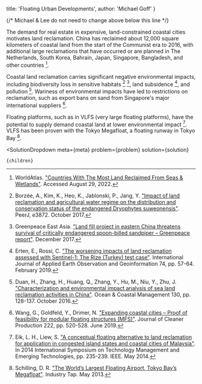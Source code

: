 
  title: 'Floating Urban Developments',
  author: 'Michael Goff'
}

{/* Michael & Lee do not need to change above below this line */}


The demand for real estate in expensive, land-constrained coastal cities motivates land reclamation. China has reclaimed about 12,000 square kilometers of coastal land from the start of the Communist era to 2016, with additional large reclamations that have occurred or are planned in The Netherlands, South Korea, Bahrain, Japan, Singapore, Bangladesh, and other countries [^{ WorldAtlas2022 }].

[^{ WorldAtlas2022 }]: WorldAtlas. ["Countries With The Most Land Reclaimed From Seas & Wetlands"](https://www.worldatlas.com/articles/countries-with-the-most-reclaimed-land.html). Accessed August 29, 2022.

Coastal land reclamation carries significant negative environmental impacts, including biodiversity loss in sensitive habitats [^{ Borzee2017 }] [^{ greenpeaceasia2017 }], land subsidence [^{ ertenRossi2019 }], and pollution [^{ duanzhang2016 }]. Wariness of environmental impacts have led to restrictions on reclamation, such as export bans on sand from Singapore's major international suppliers [^{ wangGoldfield2019 }].

[^{ Borzee2017 }]: Borzée, A., Kim, K., Heo, K., Jablonski, P., Jang, Y. ["Impact of land reclamation and agricultural water regime on the distribution and conservation status of the endangered Dryophytes suweonensis"](https://www.ncbi.nlm.nih.gov/pmc/articles/PMC5631092/). PeerJ, e3872. October 2017.

[^{ greenpeaceasia2017 }]: Greenpeace East Asia. ["Land fill project in eastern China threatens survival of critically endangered spoon-billed sandpiper – Greenpeace report"](https://www.greenpeace.org/eastasia/press/1171/land-fill-project-in-eastern-china-threatens-survival-of-critically-endangered-spoon-billed-sandpiper-greenpeace-report/). December 2017.

[^{ ertenRossi2019 }]: Erten, E., Rossi, C. ["The worsening impacts of land reclamation assessed with Sentinel-1: The Rize (Turkey) test case"](https://www.sciencedirect.com/science/article/pii/S0303243418303957). International Journal of Applied Earth Observation and Geoinformation 74, pp. 57-64. February 2019.

[^{ duanzhang2016 }]: Duan, H., Zhang, H., Huang, Q., Zhang, Y., Hu, M., Niu, Y., Zhu, J. ["Characterization and environmental impact analysis of sea land reclamation activities in China"](https://www.sciencedirect.com/science/article/abs/pii/S0964569116301156). Ocean & Coastal Management 130, pp. 128-137. October 2016.

[^{ wangGoldfield2019 }]: Wang, G., Goldfeld, Y., Drimer, N. ["Expanding coastal cities – Proof of feasibility for modular floating structures (MFS)"](https://www.sciencedirect.com/science/article/abs/pii/S0959652619306900). Journal of Cleaner Production 222, pp. 520-528. June 2019.

Floating platforms, such as in VLFS (very large floating platforms), have the potential to supply demand coastal land at lower environmental impact [^{ eikliew2014 }]. VLFS has been proven with the Tokyo Megafloat, a floating runway in Tokyo Bay [^{ schillingdr2013 }].

[^{ eikliew2014 }]: Eik, L. H., Liew, S. ["A conceptual floating alternative to land reclamation for application in congested island states and coastal cities of Malaysia"](https://ieeexplore.ieee.org/abstract/document/6936512). In 2014 International Symposium on Technology Management and Emerging Technologies, pp. 235-239. IEEE. May 2014.

[^{ schillingdr2013 }]: Schilling, D. R. ["The World’s Largest Floating Airport, Tokyo Bay’s Megafloat"](https://www.industrytap.com/worlds-largest-floating-airport-in-tokyo-bay/3684). Industry Tap. May 2013.

  <SolutionDropdown 
    meta={meta} 
    problem={problem} 
    solution={solution}
  >
    {children}
  </SolutionDropdown>